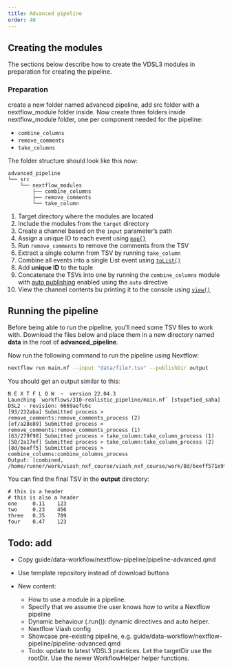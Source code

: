 ```yaml
---
title: Advanced pipeline
order: 40
---
```




## Creating the modules

The sections below describe how to create the VDSL3 modules in preparation for creating the pipeline. 

### Preparation

create a new folder named advanced pipeline, add src folder with a nextflow_module folder inside. Now create three folders inside nextflow_module folder, one per component needed for the pipeline:

- `combine_columns`
- `remove_comments`
- `take_columns`


The folder structure should look like this now:

```
advanced_pipeline
└── src
    └── nextflow_modules
        ├── combine_columns
        ├── remove_comments
        └── take_column
```


1. Target directory where the modules are located
2. Include the modules from the `target` directory
3. Create a channel based on the `input` parameter's path
4. Assign a unique ID to each event using [`map{}`](https://www.nextflow.io/docs/latest/operator.html#map)
5. Run `remove_comments` to remove the comments from the TSV
6. Extract a single column from TSV by running `take_column`
7. Combine all events into a single List event using [`toList()`](https://www.nextflow.io/docs/latest/operator.html#tolist)
8. Add **unique ID** to the tuple
9. Concatenate the TSVs into one by running the `combine_columns` module with [auto publishing](/reference/config/platforms/nextflow/#auto) enabled using the `auto` directive 
10. View the channel contents bu printing it to the console using [`view()`](https://www.nextflow.io/docs/latest/operator.html?highlight=view#view)

## Running the pipeline

Before being able to run the pipeline, you'll need some TSV files to work with. Download the files below and place them in a new directory named **data** in the root of **advanced_pipeline**.

Now run the following command to run the pipeline using Nextflow:

```bash
nextflow run main.nf --input "data/file?.tsv" --publishDir output
```

You should get an output similar to this:

```
N E X T F L O W  ~  version 22.04.3
Launching `workflows/310-realistic_pipeline/main.nf` [stupefied_saha] DSL2 - revision: 6669aefc6c
[93/232aba] Submitted process > remove_comments:remove_comments_process (2)
[ef/a28e89] Submitted process > remove_comments:remove_comments_process (1)
[63/279f98] Submitted process > take_column:take_column_process (1)
[50/2a17ef] Submitted process > take_column:take_column_process (2)
[8d/6eeff5] Submitted process > combine_columns:combine_columns_process
Output: [combined, /home/runner/work/viash_nxf_course/viash_nxf_course/work/8d/6eeff571e9ff2c5389851c6ab3001c/combined.combine_columns.output]
```

You can find the final TSV in the **output** directory:

```tsv
# this is a header		
# this is also a header		
one     0.11	123
two	    0.23	456
three	0.35	789
four	0.47	123
```

## Todo: add

* Copy guide/data-workflow/nextflow-pipeline/pipeline-advanced.qmd
* Use template repository instead of download buttons

* New content:
  - How to use a module in a pipeline.
  - Specify that we assume the user knows how to write a Nextflow pipeline
  - Dynamic behaviour (.run()): dynamic directives and auto helper.
  - Nextflow Viash config
  - Showcase pre-existing pipeline, e.g. guide/data-workflow/nextflow-pipeline/pipeline-advanced.qmd
  - Todo: update to latest VDSL3 practices. Let the targetDir use the rootDir. Use the newer WorkflowHelper helper functions.

